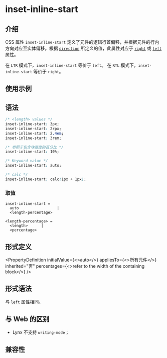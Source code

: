 # inset-inline-start

## 介绍

CSS 属性 `inset-inline-start` 定义了元件的逻辑行首偏移，并根据元件的行内方向对应至实体偏移。根据 [`direction`](./direction) 所定义的值，此属性对应于 [`right`](./right) 或 [`left`](./left) 属性。

在 `LTR` 模式下，`inset-inline-start` 等价于 `left`。
在 `RTL` 模式下，`inset-inline-start` 等价于 `right`。

## 使用示例


<Go
  example="css-api"
  defaultFile="src/inset-inline-start/App.tsx"
  img="https://lf-lynx.tiktok-cdns.com/obj/lynx-artifacts-oss-sg/lynx-website/assets/doc/css/inset-inline-start.jpg"
  entry="src/inset-inline-start"
  defaultEntryFile="dist/inset-inline-start.lynx.bundle"
/>

## 语法

```css
/* <length> values */
inset-inline-start: 3px;
inset-inline-start: 2rpx;
inset-inline-start: 2.4em;
inset-inline-start: 3rem;

/* 参照于包含块宽度的百分比 */
inset-inline-start: 10%;

/* Keyword value */
inset-inline-start: auto;

/* calc */
inset-inline-start: calc(1px + 1px);
```

### 取值

```
inset-inline-start = 
  auto                 |
  <length-percentage>  

<length-percentage> = 
  <length>      |
  <percentage>  
```

## 形式定义


<PropertyDefinition
  initialValue={<>auto</>}
  appliesTo={<>所有元件</>}
  inherited="否"
  percentages={<>refer to the width of the containing block</>}
/>

## 形式语法

与 [`left`](./left) 属性相同。

## 与 Web 的区别

- Lynx 不支持 `writing-mode`；

## 兼容性


<LegacyCompatTable metadata="css/properties/inset-inline-start" />
